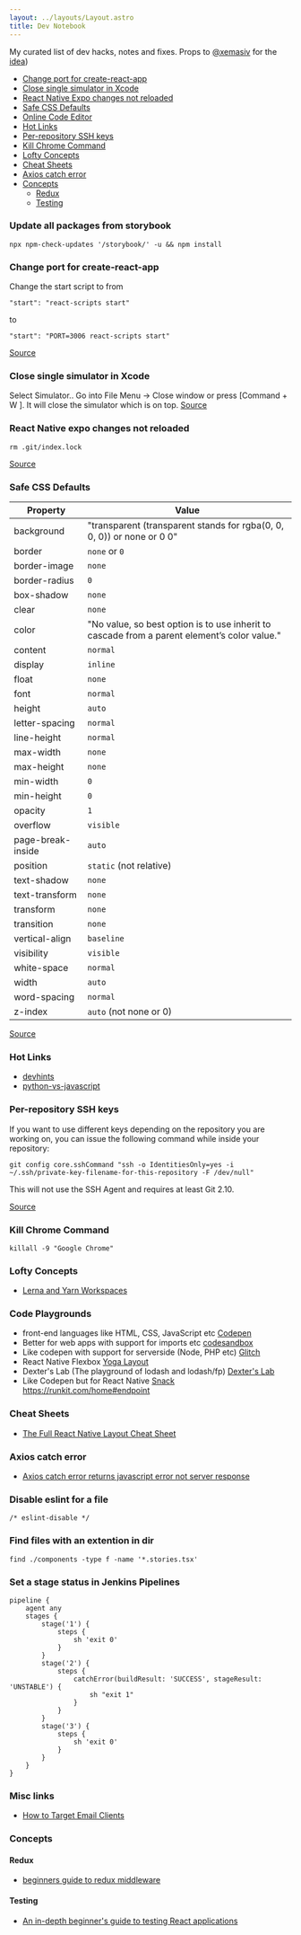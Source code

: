 ```yaml
---
layout: ../layouts/Layout.astro
title: Dev Notebook
---
```


My curated list of dev hacks, notes and fixes.
Props to [@xemasiv](https://github.com/xemasiv) for the [idea](https://github.com/xemasiv/my-dev-fixes))

* [Change port for create-react-app](#change-port-for-create-react-app)
* [Close single simulator in Xcode](#close-single-simulator-in-xcode)
* [React Native Expo changes not reloaded](#react-native-expo-changes-not-reloaded)
* [Safe CSS Defaults](#safe-css-defaults)
* [Online Code Editor](#online-code-editor)
* [Hot Links](#hot-links)
* [Per-repository SSH keys](#per-repository-ssh-keys)
* [Kill Chrome Command](#kill-chrome-command)
* [Lofty Concepts](#lofty-concepts)
* [Cheat Sheets](#cheat-sheets)
* [Axios catch error](#axios-catch-error)
* [Concepts](#concepts)
	* [Redux](#redux)
	* [Testing](#testing)



### Update all packages from storybook

```
npx npm-check-updates '/storybook/' -u && npm install
```

### Change port for create-react-app
Change the start script to from
```
"start": "react-scripts start"
```
to
```
"start": "PORT=3006 react-scripts start"
```
[Source](https://stackoverflow.com/questions/40714583/how-to-specify-a-port-to-run-a-create-react-app-based-project)

### Close single simulator in Xcode

Select Simulator.. Go into File Menu -> Close window or press [Command + W ]. It will close the simulator which is on top.
[Source](https://stackoverflow.com/questions/45165635/how-to-quit-or-close-single-simulator-from-opened-multiple-simulator-in-xcode-9)

### React Native expo changes not reloaded

```
rm .git/index.lock
```
[Source](https://github.com/facebook/react-native/issues/4357#issuecomment-394448806)

### Safe CSS Defaults

| Property          | Value                                                                                        |
|-------------------|----------------------------------------------------------------------------------------------|
| background        | "transparent (transparent stands for rgba(0, 0, 0, 0)) or none or 0 0"                       |
| border            | `none` or `0`                                                                                |
| border-image      | `none`                                                                                       |
| border-radius     | `0`                                                                                          |
| box-shadow        | `none`                                                                                       |
| clear             | `none`                                                                                       |
| color             | "No value, so best option is to use inherit to cascade from a parent element’s color value." |
| content           | `normal`                                                                                     |
| display           | `inline`                                                                                       |
| float             | `none`                                                                                         |
| font              | `normal`                                                                                       |
| height            | `auto`                                                                                         |
| letter-spacing    | `normal`                                                                                       |
| line-height       | `normal`                                                                                       |
| max-width         | `none`                                                                                         |
| max-height        | `none`                                                                                         |
| min-width         | `0`                                                                                            |
| min-height        | `0`                                                                                            |
| opacity           | `1`                                                                                            |
| overflow          | `visible`                                                                                      |
| page-break-inside | `auto`                                                                                         |
| position          | `static` (not relative)                                                                        |
| text-shadow       | `none`                                                                                         |
| text-transform    | `none`                                                                                         |
| transform         | `none`                                                                                         |
| transition        | `none`                                                                                         |
| vertical-align    | `baseline`                                                                                     |
| visibility        | `visible`                                                                                      |
| white-space       | `normal`                                                                                       |
| width             | `auto`                                                                                         |
| word-spacing      | `normal`                                                                                       |
| z-index           | `auto` (not none or 0)                                                                         |

[Source](http://nimbupani.com/safe-css-defaults.html)

### Hot Links
* [devhints](https://devhints.io/)
* [python-vs-javascript](https://sayazamurai.github.io/python-vs-javascript/)

### Per-repository SSH keys
If you want to use different keys depending on the repository you are working on, you can issue the following command while inside your repository:

```
git config core.sshCommand "ssh -o IdentitiesOnly=yes -i ~/.ssh/private-key-filename-for-this-repository -F /dev/null"
```

This will not use the SSH Agent and requires at least Git 2.10.

[Source](https://docs.gitlab.com/ee/ssh/#per-repository-ssh-keys)


### Kill Chrome Command
```
killall -9 "Google Chrome"
```

### Lofty Concepts
* [Lerna and Yarn Workspaces](https://medium.com/@NareshBhatia/sharing-ui-components-with-lerna-and-yarn-workspaces-be1ebca06efe)


### Code Playgrounds
* front-end languages like HTML, CSS, JavaScript etc [Codepen](https://codepen.io/)
* Better for web apps with support for imports etc [codesandbox](https://codesandbox.io/)
* Like codepen with support for serverside (Node, PHP etc) [Glitch](https://glitch.com/edit/#!/clever-albacore)
* React Native Flexbox [Yoga Layout](https://yogalayout.com/playground)
* Dexter's Lab (The playground of lodash and lodash/fp) [Dexter's Lab](http://dexters-lab.io/)
* Like Codepen but for React Native [Snack](https://snack.expo.io)
https://runkit.com/home#endpoint

### Cheat Sheets
* [The Full React Native Layout Cheat Sheet](https://medium.com/@drorbiran/the-full-react-native-layout-cheat-sheet-a4147802405c/)


### Axios catch error
* [Axios catch error returns javascript error not server response](https://github.com/axios/axios/issues/960#issuecomment-398269712/)

### Disable eslint for a file
```
/* eslint-disable */
```

### Find files with an extention in dir
```
find ./components -type f -name '*.stories.tsx'
```


### Set a stage status in Jenkins Pipelines
```
pipeline {
    agent any
    stages {
        stage('1') {
            steps {
                sh 'exit 0'
            }
        }
        stage('2') {
            steps {
                catchError(buildResult: 'SUCCESS', stageResult: 'UNSTABLE') {
                    sh "exit 1"
                }
            }
        }
        stage('3') {
            steps {
                sh 'exit 0'
            }
        }
    }
}
```

### Misc links
* [How to Target Email Clients](https://howtotarget.email/)

### Concepts

#### Redux
* [beginners guide to redux middleware](https://www.codementor.io/vkarpov/beginner-s-guide-to-redux-middleware-du107uyud)

#### Testing
* [An in-depth beginner's guide to testing React applications](https://jkettmann.com/beginners-guide-to-testing-react/)
